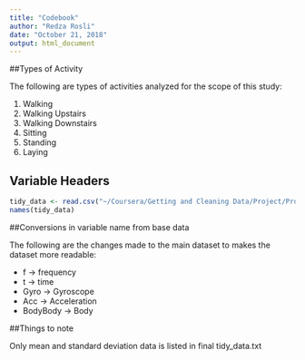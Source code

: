 ```yaml
---
title: "Codebook"
author: "Redza Rosli"
date: "October 21, 2018"
output: html_document
---
```


##Types of Activity

The following are types of activities analyzed for the scope of this study:

1. Walking
2. Walking Upstairs
3. Walking Downstairs
4. Sitting 
5. Standing
6. Laying

## Variable Headers
```r
tidy_data <- read.csv("~/Coursera/Getting and Cleaning Data/Project/ProjectWeek4/tidy_data.txt", sep="")
names(tidy_data)
```

##Conversions in variable name from base data

The following are the changes made to the main dataset to makes the dataset more readable:

* f -> frequency
* t -> time
* Gyro -> Gyroscope
* Acc -> Acceleration
* BodyBody -> Body
 
##Things to note

Only mean and standard deviation data is listed in final tidy_data.txt
